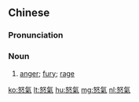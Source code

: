{{also|怒气|怒気}}
==Chinese==
{{zh-forms|s=怒气}}

===Pronunciation===
{{zh-pron
|m=nùqì
|c=nou6 hei3
|h=pfs=nu-hi
|mn=nō͘-khì/twv:lō͘-khì
|cat=n
}}

===Noun===
{{zh-noun}}

# [[anger]]; [[fury]]; [[rage]]

[[ko:怒氣]]
[[lt:怒氣]]
[[hu:怒氣]]
[[mg:怒氣]]
[[nl:怒氣]]